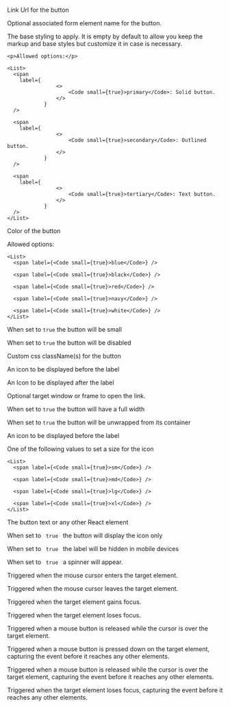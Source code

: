
<PackageInstallGuide packageName="@wpmudev/sui-button" />

<Section title="Props" border={true}>
  <PropSection title="href" type="string">
    <p>Link Url for the button</p>
  </PropSection>

  <PropSection title="htmlFor" type="string">
    <p>Optional associated form element name for the button.</p>
  </PropSection>

  <PropSection title="type" type="string">
    <p>
      The base styling to apply. It is empty by default to allow you keep
      the markup and base styles but customize it in case is necessary.
    </p>

    <p>Allowed options:</p>

    <List>
      <span
        label={
					<>
						<Code small={true}>primary</Code>: Solid button.
					</>
				}
      />

      <span
        label={
					<>
						<Code small={true}>secondary</Code>: Outlined button.
					</>
				}
      />

      <span
        label={
					<>
						<Code small={true}>tertiary</Code>: Text button.
					</>
				}
      />
    </List>
  </PropSection>

  <PropSection title="colorScheme" type="string">
    <p>Color of the button</p>
    <p>Allowed options:</p>

    <List>
      <span label={<Code small={true}>blue</Code>} />

      <span label={<Code small={true}>black</Code>} />

      <span label={<Code small={true}>red</Code>} />

      <span label={<Code small={true}>navy</Code>} />

      <span label={<Code small={true}>white</Code>} />
    </List>
  </PropSection>

  <PropSection title="isSmall" type="boolean" defaultValue="false">
    <p>When set to <Code small={true}>true</Code> the button will be small</p>
  </PropSection>

  <PropSection title="isDisabled*" type="boolean" defaultValue="false">
    <p>When set to <Code small={true}>true</Code> the button will be disabled</p>
  </PropSection>

  <PropSection title="className" type="string">
    <p>Custom css className(s) for the button</p>
  </PropSection>

  <PropSection title="startIcon*" type="string">
    <p>An icon to be displayed before the label</p>
  </PropSection>

  <PropSection title="endIcon*" type="string">
    <p>An Icon to be displayed after the label</p>
  </PropSection>

  <PropSection title="target" type="string">
    <p>Optional target window or frame to open the link.</p>
  </PropSection>

  <PropSection title="isFullWidth" type="boolean" defaultValue="false">
    <p>When set to <Code small={true}>true</Code> the button will have a full width</p>
  </PropSection>

  <PropSection title="isUnwrapped" type="boolean" defaultValue="false">
    <p>When set to <Code small={true}>true</Code> the button will be unwrapped from its container</p>
  </PropSection>

  <PropSection title="icon" type="string">
    <p>An icon to be displayed before the label</p>
  </PropSection>

  <PropSection title="iconSize" type="string" defaultValue="sm">
    <p>One of the following values to set a size for the icon</p>

    <List>
      <span label={<Code small={true}>sm</Code>} />

      <span label={<Code small={true}>md</Code>} />

      <span label={<Code small={true}>lg</Code>} />

      <span label={<Code small={true}>xl</Code>} />
    </List>
  </PropSection>

  <PropSection title="children" type="React Node" defaultValue="button label">
    <p>The button text or any other React element</p>
  </PropSection>

  <PropSection title="iconOnly" type="boolean" defaultValue="false">
    <p>When set to <Code small={true}> true </Code> the button will display the icon only</p>
  </PropSection>

  <PropSection title="isResponsive" type="boolean" defaultValue="false">
    <p>When set to <Code small={true}> true </Code> the label will be hidden in mobile devices</p>
  </PropSection>

  <PropSection title="isLoading" type="boolean" defaultValue="false">
    <p>When set to <Code small={true}> true </Code> a spinner will appear.</p>
  </PropSection>

  <PropSection title="onMouseEnter" type="function">
    <p>Triggered when the mouse cursor enters the target element.</p>
  </PropSection>

  <PropSection title="onMouseLeave" type="function">
    <p>Triggered when the mouse cursor leaves the target element.</p>
  </PropSection>

  <PropSection title="onFocus" type="function">
    <p>Triggered when the target element gains focus.</p>
  </PropSection>

  <PropSection title="onBlur" type="function">
    <p>Triggered when the target element loses focus.</p>
  </PropSection>

  <PropSection title="onMouseUp" type="function">
    <p>Triggered when a mouse button is released while the cursor is over the target element.</p>
  </PropSection>

  <PropSection title="onMouseDownCapture" type="function">
    <p>Triggered when a mouse button is pressed down on the target element, capturing the event before it reaches any other elements.</p>
  </PropSection>

  <PropSection title="onMouseUpCapture" type="function">
    <p>Triggered when a mouse button is released while the cursor is over the target element, capturing the event before it reaches any other elements.</p>
  </PropSection>

  <PropSection title="onBlurCapture" type="function">
    <p>Triggered when the target element loses focus, capturing the event before it reaches any other elements.</p>
  </PropSection>
</Section>

<CommonPropsNotice />
